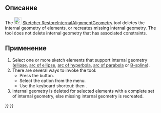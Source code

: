 <languages/>

<div class="mw-translate-fuzzy">
{{Docnav/ru
|[[Sketcher_SelectElementsAssociatedWithConstraints/ru|Выделить связанную геометрию]]
|[[Sketcher_Symmetry/ru|Симметрия]]
|[[Sketcher_Workbench/ru|Верстак "Sketcher"]]
|IconL=Sketcher_SelectElementsAssociatedWithConstraints.svg
|IconR=Sketcher_Symmetry.svg‎
|IconC=Workbench_Sketcher.svg
}}
</div>

<div class="mw-translate-fuzzy">
{{GuiCommand/ru
|Name/ru=Показать/скрыть внутреннюю геометрию
|Name=Sketcher_RestoreInternalAlignmentGeometry
|MenuLocation=Sketch → Инструменты для эскиза → Показать/скрыть внутреннюю геометрию
|Workbenches=[[Sketcher_Workbench/ru|Sketcher]]
|Shortcut=Ctrl+Shift+E
|SeeAlso=
}}
</div>

<span id="Description"></span>
==Описание==

The [[Image:Sketcher_RestoreInternalAlignmentGeometry.svg|24px]] [[Sketcher_RestoreInternalAlignmentGeometry|Sketcher RestoreInternalAlignmentGeometry]] tool deletes the internal geometry of elements, or recreates missing internal geometry. The tool does not delete internal geometry that has associated constraints.

<span id="Usage"></span>
==Применение==

# Select one or more sketch elements that support internal geometry ([[Sketcher_CreateEllipseByCenter|ellipse]],  [[Sketcher_CreateArcOfEllipse|arc of ellipse]], [[Sketcher_CreateArcOfHyperbola|arc of hyperbola]],  [[Sketcher_CreateArcOfParabola|arc of parabola]] or [[Sketcher_CreateBSpline|B-spline]]).
# There are several ways to invoke the tool:
#* Press the {{Button|[[Image:Sketcher_RestoreInternalAlignmentGeometry.svg|16px]] [[Sketcher_RestoreInternalAlignmentGeometry|Show/hide internal geometry]]}} button.
#* Select the {{MenuCommand|Sketch → Sketcher visual → [[Image:Sketcher_RestoreInternalAlignmentGeometry.svg|16px]] Show/hide internal geometry}} option from the menu.
#* Use the keyboard shortcut: {{KEY|Z}} then {{KEY|I}}.
# Internal geometry is deleted for selected elements with a complete set of internal geometry, else missing internal geometry is recreated.


<div class="mw-translate-fuzzy">
{{Docnav/ru
|[[Sketcher_SelectElementsAssociatedWithConstraints/ru|Выделить связанную геометрию]]
|[[Sketcher_Symmetry/ru|Симметрия]]
|[[Sketcher_Workbench/ru|Верстак "Sketcher"]]
|IconL=Sketcher_SelectElementsAssociatedWithConstraints.svg
|IconR=Sketcher_Symmetry.svg‎
|IconC=Workbench_Sketcher.svg
}}
</div>

{{Sketcher_Tools_navi{{#translation:}}}}
{{Userdocnavi{{#translation:}}}}